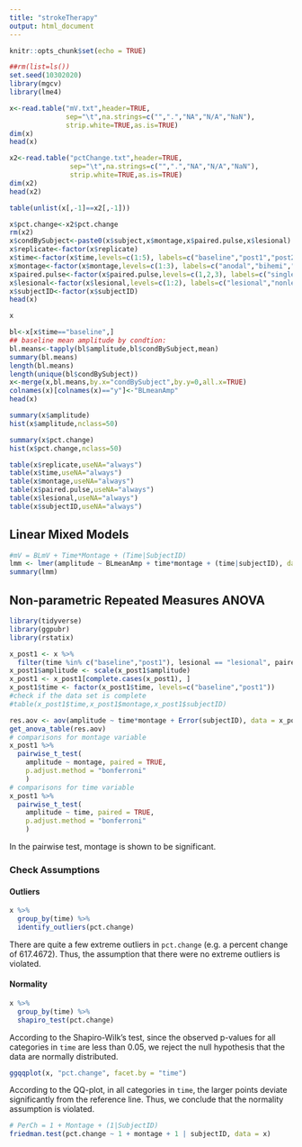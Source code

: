 ```yaml
---
title: "strokeTherapy"
output: html_document
---
```


```r
knitr::opts_chunk$set(echo = TRUE)
```

```r
##rm(list=ls())
set.seed(10302020)
library(mgcv)
library(lme4)
```

```r
x<-read.table("mV.txt",header=TRUE,
              sep="\t",na.strings=c("",".","NA","N/A","NaN"),
              strip.white=TRUE,as.is=TRUE)
dim(x)
head(x)
```

```r
x2<-read.table("pctChange.txt",header=TRUE,
               sep="\t",na.strings=c("",".","NA","N/A","NaN"),
               strip.white=TRUE,as.is=TRUE)
dim(x2)
head(x2)
```

```r
table(unlist(x[,-1]==x2[,-1]))
```
```r
x$pct.change<-x2$pct.change
rm(x2)
x$condBySubject<-paste0(x$subject,x$montage,x$paired.pulse,x$lesional)
x$replicate<-factor(x$replicate)
x$time<-factor(x$time,levels=c(1:5), labels=c("baseline","post1","post2","post3","post4"))
x$montage<-factor(x$montage,levels=c(1:3), labels=c("anodal","bihemi","cathodal"))
x$paired.pulse<-factor(x$paired.pulse,levels=c(1,2,3), labels=c("single","inhibitory","excitory"))
x$lesional<-factor(x$lesional,levels=c(1:2), labels=c("lesional","nonlesional"))
x$subjectID<-factor(x$subjectID)
head(x)
```
```r
x
```


```r
bl<-x[x$time=="baseline",]
## baseline mean amplitude by condtion:
bl.means<-tapply(bl$amplitude,bl$condBySubject,mean)
summary(bl.means)
length(bl.means)
length(unique(bl$condBySubject))
x<-merge(x,bl.means,by.x="condBySubject",by.y=0,all.x=TRUE)
colnames(x)[colnames(x)=="y"]<-"BLmeanAmp"
head(x)
```


```r
summary(x$amplitude)
hist(x$amplitude,nclass=50)
```

```r
summary(x$pct.change)
hist(x$pct.change,nclass=50)
```
```r
table(x$replicate,useNA="always")
table(x$time,useNA="always")
table(x$montage,useNA="always")
table(x$paired.pulse,useNA="always")
table(x$lesional,useNA="always")
table(x$subjectID,useNA="always")
```

## Linear Mixed Models
```r
#mV = BLmV + Time*Montage + (Time|SubjectID)
lmm <- lmer(amplitude ~ BLmeanAmp + time*montage + (time|subjectID), data=x)
summary(lmm)

```

## Non-parametric Repeated Measures ANOVA

```r
library(tidyverse)
library(ggpubr)
library(rstatix)
```

```r
x_post1 <- x %>%
  filter(time %in% c("baseline","post1"), lesional == "lesional", paired.pulse == "single")
x_post1$amplitude <- scale(x_post1$amplitude)
x_post1 <- x_post1[complete.cases(x_post1), ]
x_post1$time <- factor(x_post1$time, levels=c("baseline","post1"))
#check if the data set is complete
#table(x_post1$time,x_post1$montage,x_post1$subjectID)
```

```r
res.aov <- aov(amplitude ~ time*montage + Error(subjectID), data = x_post1)
get_anova_table(res.aov)
# comparisons for montage variable
x_post1 %>%
  pairwise_t_test(
    amplitude ~ montage, paired = TRUE, 
    p.adjust.method = "bonferroni"
    )
# comparisons for time variable
x_post1 %>%
  pairwise_t_test(
    amplitude ~ time, paired = TRUE, 
    p.adjust.method = "bonferroni"
    )
```
In the pairwise test, montage is shown to be significant.

### Check Assumptions
#### Outliers
```r
x %>%
  group_by(time) %>%
  identify_outliers(pct.change)
```
There are quite a few extreme outliers in `pct.change` (e.g. a percent change of 617.4672). Thus, the assumption that there were no extreme outliers is violated.

#### Normality
```r
x %>%
  group_by(time) %>%
  shapiro_test(pct.change)
```

According to the Shapiro-Wilk’s test, since the observed p-values for all categories in `time` are less than 0.05, we reject the null hypothesis that the data are normally distributed.

```r
ggqqplot(x, "pct.change", facet.by = "time")
```
According to the QQ-plot, in all categories in `time`, the larger points deviate significantly from the reference line. Thus, we conclude that the normality assumption is violated.


```r
# PerCh = 1 + Montage + (1|SubjectID)
friedman.test(pct.change ~ 1 + montage + 1 | subjectID, data = x)

```

